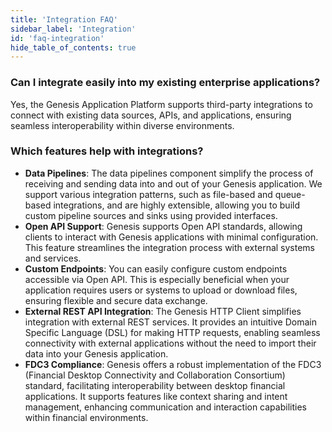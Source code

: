 ```yaml
---
title: 'Integration FAQ'
sidebar_label: 'Integration'
id: 'faq-integration'
hide_table_of_contents: true
---
```


### Can I integrate easily into my existing enterprise applications? 

Yes, the Genesis Application Platform supports third-party integrations to connect with existing data sources, APIs, and applications, ensuring seamless interoperability within diverse environments.

### Which features help with integrations?

* **Data Pipelines**: The data pipelines component simplify the process of receiving and sending data into and out of your Genesis application. We support various integration patterns, such as file-based and queue-based integrations, and are highly extensible, allowing you to build custom pipeline sources and sinks using provided interfaces. 
* **Open API Support**: Genesis supports Open API standards, allowing clients to interact with Genesis applications with minimal configuration. This feature streamlines the integration process with external systems and services. 
* **Custom Endpoints**: You can easily configure custom endpoints accessible via Open API. This is especially beneficial when your application requires users or systems to upload or download files, ensuring flexible and secure data exchange.
* **External REST API Integration**: The Genesis HTTP Client simplifies integration with external REST services. It provides an intuitive Domain Specific Language (DSL) for making HTTP requests, enabling seamless connectivity with external applications without the need to import their data into your Genesis application. 
* **FDC3 Compliance**: Genesis offers a robust implementation of the FDC3 (Financial Desktop Connectivity and Collaboration Consortium) standard, facilitating interoperability between desktop financial applications. It supports features like context sharing and intent management, enhancing communication and interaction capabilities within financial environments. 
